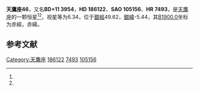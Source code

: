 {{Starbox begin
| name = 天鷹座46
}}
{{Starbox observe
| epoch = [[J2000.0|J2000.0]]
| constell = [[天鷹座|天鷹座]]<ref name=SIMBAD>{{cite web
 | url=http://simbad.u-strasbg.fr/simbad/sim-id?Ident=HR+7493
 | title=Pulsating variable Star
 | publisher=Centre de Données astronomiques de Strasbourg
 | work=SIMBAD
 | accessdate=2012-07-13
 | archive-date=2019-06-12
 | archive-url=https://web.archive.org/web/20190612210233/http://simbad.u-strasbg.fr/simbad/sim-id?Ident=HR+7493
 | dead-url=no
 }}</ref><ref name=DATA>{{cite web
 | url=http://vizier.u-strasbg.fr/viz-bin/VizieR-5?-out.add=.&-source=5050&-corr=PK=HR&-out.max=9999&HR=7493
 | title=VizieR Detailed Page
 | accessdate=2012-07-13
 | archive-date=2016-03-04
 | archive-url=https://web.archive.org/web/20160304232708/http://vizier.u-strasbg.fr/viz-bin/VizieR-5?-out.add=.&-source=5050&-corr=PK=HR&-out.max=9999&HR=7493
 | dead-url=no
 }}</ref>
| 星官 = 
| ra = {{RA|19|42|12.8}}<ref name=SIMBAD /><ref name=DATA />
| dec = {{DEC|+12|11|36}}<ref name=SIMBAD /><ref name=DATA />
| appmag_v = 6.34<ref name=SIMBAD /><ref name=DATA />
}}
{{Starbox character
| class = B9IIIpHgMn<ref name=SIMBAD /><ref name=DATA />
| b-v = -0.03<ref name=SIMBAD /><ref name=DATA />
| u-b = -0.41<ref name=SIMBAD /><ref name=DATA />
| r-i = <ref name=SIMBAD /><ref name=DATA />
| variable = 
}}
{{Starbox astrometry
| radial_v = -0.41
| prop_mo_ra = -32
| parallax = 
| p_error = 
}}
{{Starbox catalog
| names =BD+11 3954，[[SAO星表|SAO]] 105156，[[HD星表|HD]] 186122，[[HR星表|HR]] 7493}}
{{Starbox reference |Simbad=HR+7493}}
{{Starbox end}}

'''天鷹座46'''，又名'''BD+11 3954'''，'''HD 186122'''、'''SAO 105156'''、'''HR 7493'''，是[[天鷹座|天鷹座]]的一颗恒星<ref name=SIMBAD /><ref name=DATA />，视星等为6.34，位于[[銀道座標系|銀經]]49.62，[[銀道座標系|銀緯]]-5.44，其[[B1900.0|B1900.0]]坐标为赤經{{RA|19|37|31.3}}，赤緯{{DEC|+11|-5.44|30}}。

== 参考文献 ==
{{reflist}}

{{star-stub}}

{{天鷹座恒星}}
{{星官|河鼓|3|9}}
[[Category:天鷹座|Category:天鷹座]]
[[Category:HD和HDE天體|186122]]
[[Category:HR天體|7493]]
[[Category:SAO天體|105156]]